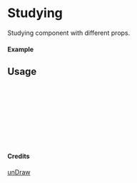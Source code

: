 
<Meta of={Studying} title="unDraw/Studying" />

# Studying

Studying component with different props.

#### Example

<Canvas of={Studying.Primary} />

## Usage

```ts
import { Studying } from "yadl-ui";

const Example = () => {
  return (
      <Studying />
  );
};

export default Example;
```

#### Credits
[unDraw](https://undraw.co/illustrations)
